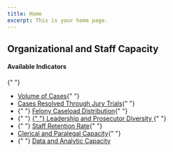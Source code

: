 ```yaml
---
title: Home
excerpt: This is your home page.
---
```



<Section py="2|4|8|10">
  <Container>
    <Grid col="1|2" gap="4|8|12" alignItems="center">
      <Flexbox
        flexDirection="column"
        alignItems="center|flex-start"
        textAlign="center|left"
      >
        <H2 m="0" fontWeight="extrabold" lineHeight="tight">
          Organizational and Staff Capacity
        </H2>
      </Flexbox>
      <P>
        <H4 m="0">Available Indicators </H4>{" "}
        <ul>
          <li>
            <a href="#volume-cases"> Volume of Cases</a>{" "}
          </li>
          <li>
            <a href="#jury-trials">Cases Resolved Through Jury Trials</a>{" "}
          </li>
          <li>
            {" "}
            <a href="#felony-caseload"> Felony Caseload Distribution</a>{" "}
          </li>
          <li>
            {" "}
            <a href="#prosecutor-diversity">
              {" "}
              Leadership and Prosecutor Diversity
            </a>{" "}
          </li>
          <li>
            {" "}
            <a href="#staff-retention"> Staff Retention Rate</a>{" "}
          </li>
          <li>
            <a href="#clerical-capacity"> Clerical and Paralegal Capacity</a>{" "}
          </li>
          <li>
            {" "}
            <a href="#data-analytic-capacity">Data and Analytic Capacity</a>
          </li>
        </ul>
      </P>
    </Grid>
  </Container>
</Section>

<Container>


<Section maxWidth="750px">


<!-- ### volume cases -->

<DataWrapChart
  title="volume cases"
  src="https://datawrapper.dwcdn.net/972jz/2/"
/>

<a name="volume-cases"> </a>

<DataWrapChart src="https://datawrapper.dwcdn.net/YMTGP/" />

<Box mb="20"> </Box>

<!-- jury trials -->

<DataWrapChart
  title="jury trials"
  src="https://datawrapper.dwcdn.net/b8oVl/2/"
/>

<a name="jury-trials"> </a>

<DataWrapChart src="https://datawrapper.dwcdn.net/yPLk5/" />

<Box mb="20"> </Box>

<!-- ### 1.2 -->

<DataWrapChart
  title="Felony Caseload Distribution"
  src="https://datawrapper.dwcdn.net/8TFoY/1/"
/>

<a name="felony-caseload"> </a>

<DataWrapChart src="https://datawrapper.dwcdn.net/lobqk/" />

<Box mb="20"> </Box>

<!-- ### 1.3 -->

<DataWrapChart
  title="Leadership and Line Prosecutor Diversity"
  src="https://datawrapper.dwcdn.net/X7p8R/6/"
/>

<a name="prosecutor-diversity"> </a>

<DataWrapChart src="https://datawrapper.dwcdn.net/FYo0s/" />
<DataWrapChart src="https://datawrapper.dwcdn.net/rwJ8r/" />

<Box mb="20"> </Box>

<!-- ### 1.4 -->

<DataWrapChart
  title="Staff Retention Rate"
  src="https://datawrapper.dwcdn.net/04eXr/4/"
/>

<a name="staff-retention"> </a>

<DataWrapChart src="https://datawrapper.dwcdn.net/g8Dwl/" />

<Box mb="20"> </Box>

<!-- ### 1.5 -->

<DataWrapChart
  title="Clerical and Paralegal Capacity"
  src="https://datawrapper.dwcdn.net/lsIxX/1/"
/>

<a name="clerical-capacity"> </a>

<DataWrapChart src="https://datawrapper.dwcdn.net/ROHW2/" />

<Box mb="20"> </Box>

<!-- ### 1.6 -->

<DataWrapChart
  title="Data and Analytic Capacity"
  src="https://datawrapper.dwcdn.net/BXACE/2/"
/>

<a name="data-analytic-capacity"> </a>

<DataWrapChart src="https://datawrapper.dwcdn.net/Swmrz/" />

</Section>


</Container>

